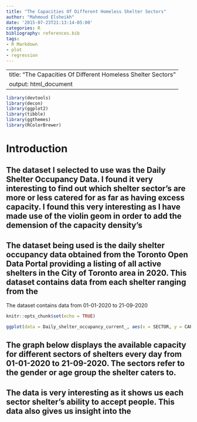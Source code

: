 ```yaml
---
title: "The Capacities Of Different Homeless Shelter Sectors"
author: "Mahmoud Elsheikh"
date: '2015-07-23T21:13:14-05:00'
categories: R
bibliography: references.bib
tags:
- R Markdown
- plot
- regression
---
```

---
title: "The Capacities Of Different Homeless Shelter Sectors"
output: html_document
---

```r
library(devtools)
library(decon)
library(ggplot2)
library(tibble)
library(ggthemes)
library(RColorBrewer)

```


# Introduction
## The dataset I selected to use was the Daily Shelter Occupancy Data. I found it very interesting to find out which shelter sector's are more or less catered for as far as having excess capacity. I found this very interesting as I have made use of the violin geom in order to add the demension of the capacity density's 



## The dataset being used is the daily shelter occupancy data obtained from the Toronto Open Data Portal providing a listing of all active shelters in the City of Toronto area in 2020. This dataset contains data from each shelter ranging from the 
The dataset contains data from 01-01-2020 to 21-09-2020

```r
knitr::opts_chunk$set(echo = TRUE)

ggplot(data = Daily_shelter_occupancy_current_, aes(x = SECTOR, y = CAPACITY, fill = SECTOR)) + geom_point(aes(fill = SECTOR)) + geom_violin(scale="area") + theme_solarized()


```

## The graph below displays the available capacity for different sectors of shelters every day from 01-01-2020 to 21-09-2020. The sectors refer to the gender or age group  the shelter caters to. 
## The data is very interesting as it shows us each sector shelter's ability to accept people. This data also gives us insight into the 


